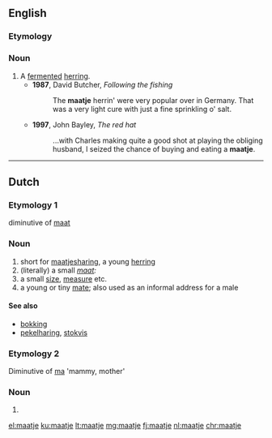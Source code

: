 ==English==

===Etymology===
{{etyl|nl|en}} {{m|nl|maatje}}

===Noun===
{{en-noun}}

# A [[ferment]]ed [[herring]].
#* '''1987''', David Butcher, ''Following the fishing''
#*: The '''maatje''' herrin' were very popular over in Germany. That was a very light cure with just a fine sprinkling o' salt.
#* '''1997''', John Bayley, ''The red hat''
#*: ...with Charles making quite a good shot at playing the obliging husband, I seized the chance of buying and eating a '''maatje'''.

----

==Dutch==

===Etymology 1===
diminutive of [[maat]]

===Noun===
{{nl-noun-dim}}

# short for [[maatjesharing]], a young [[herring]]
# (literally) a small ''[[maat]]:''
# a small [[size]], [[measure]] etc.
# a young or tiny [[mate]]; also used as an informal address for a male

====See also====
* [[bokking]]
* [[pekelharing]], [[stokvis]]

===Etymology 2===
Diminutive of [[ma]] 'mammy, mother'

===Noun===
{{nl-noun-dim}}

# {{nl-noun form of|dim|ma}}

[[el:maatje]]
[[ku:maatje]]
[[lt:maatje]]
[[mg:maatje]]
[[fj:maatje]]
[[nl:maatje]]
[[chr:maatje]]